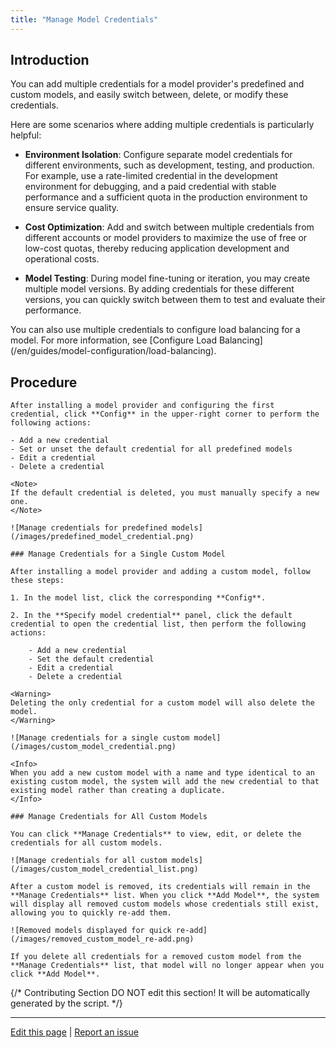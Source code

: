 ```yaml
---
title: "Manage Model Credentials"
---
```

## Introduction

You can add multiple credentials for a model provider's predefined and custom models, and easily switch between, delete, or modify these credentials.

Here are some scenarios where adding multiple credentials is particularly helpful:

- **Environment Isolation**: Configure separate model credentials for different environments, such as development, testing, and production. For example, use a rate-limited credential in the development environment for debugging, and a paid credential with stable performance and a sufficient quota in the production environment to ensure service quality.

- **Cost Optimization**: Add and switch between multiple credentials from different accounts or model providers to maximize the use of free or low-cost quotas, thereby reducing application development and operational costs.

- **Model Testing**: During model fine-tuning or iteration, you may create multiple model versions. By adding credentials for these different versions, you can quickly switch between them to test and evaluate their performance.

<Tip>
You can also use multiple credentials to configure load balancing for a model. For more information, see [Configure Load Balancing](/en/guides/model-configuration/load-balancing).
</Tip>

## Procedure

<Tabs>
  <Tab title="Predefined Model">

    After installing a model provider and configuring the first credential, click **Config** in the upper-right corner to perform the following actions:

    - Add a new credential
    - Set or unset the default credential for all predefined models
    - Edit a credential
    - Delete a credential

    <Note>
    If the default credential is deleted, you must manually specify a new one.
    </Note>

    ![Manage credentials for predefined models](/images/predefined_model_credential.png)
  </Tab>
  <Tab title="Custom Model">

    ### Manage Credentials for a Single Custom Model

    After installing a model provider and adding a custom model, follow these steps:

    1. In the model list, click the corresponding **Config**.

    2. In the **Specify model credential** panel, click the default credential to open the credential list, then perform the following actions:

        - Add a new credential
        - Set the default credential
        - Edit a credential
        - Delete a credential

    <Warning>
    Deleting the only credential for a custom model will also delete the model.
    </Warning>

    ![Manage credentials for a single custom model](/images/custom_model_credential.png)

    <Info>
    When you add a new custom model with a name and type identical to an existing custom model, the system will add the new credential to that existing model rather than creating a duplicate.
    </Info>

    ### Manage Credentials for All Custom Models

    You can click **Manage Credentials** to view, edit, or delete the credentials for all custom models.

    ![Manage credentials for all custom models](/images/custom_model_credential_list.png)

    After a custom model is removed, its credentials will remain in the **Manage Credentials** list. When you click **Add Model**, the system will display all removed custom models whose credentials still exist, allowing you to quickly re-add them.

    ![Removed models displayed for quick re-add](/images/removed_custom_model_re-add.png)

    If you delete all credentials for a removed custom model from the **Manage Credentials** list, that model will no longer appear when you click **Add Model**.
  </Tab>
</Tabs>

{/*
Contributing Section
DO NOT edit this section!
It will be automatically generated by the script.
*/}

---

[Edit this page](https://github.com/langgenius/dify-docs/edit/main/en/guides/model-configuration/manage-model-credential.mdx) | [Report an issue](https://github.com/langgenius/dify-docs/issues/new?template=docs.yml)

